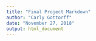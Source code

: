 ---
title: "Final Project Markdown"
author: "Carly Gottorff"
date: "November 27, 2018"
output: html_document
---

```{r}

```


```{r}

```


```{r}

```


